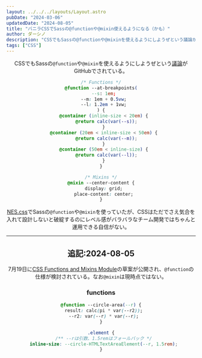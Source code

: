 ```yaml
---
layout: ../../../layouts/Layout.astro
pubDate: "2024-03-06"
updatedDate: "2024-08-05"
title: "バニラCSSでSassの@functionや@mixin使えるようになる（かも）"
author: ダーシノ
description: "CSSでもSassの@functionや@mixinを使えるようにしようぜという議論がGitHubでされている。"
tags: ["CSS"]
---
```



<Header {...frontmatter} />

CSSでもSassの`@function`や`@mixin`を使えるようにしようぜという[議論](https://github.com/w3c/csswg-drafts/issues/9350)がGitHubでされている。

```css
/* Functions */
@function --at-breakpoints(
  --s: 1em;
  --m: 1em + 0.5vw;
  --l: 1.2em + 1vw;
) {
  @container (inline-size < 20em) {
    @return calc(var(--s));
  }
  @container (20em < inline-size < 50em) {
    @return calc(var(--m));
  }
  @container (50em < inline-size) {
    @return calc(var(--l));
  }
}

/* Mixins */
@mixin --center-content {
  display: grid;
  place-content: center;
}
```

[NES.css](https://nostalgic-css.github.io/NES.css/)でSassの`@function`や`@mixin`を使っていたが、CSSはただでさえ気合を入れて設計しないと破綻するのにレベル感がバラバラなチーム開発ではちゃんと運用できる自信がない。

---

## 追記:2024-08-05

7月19日に[CSS Functions and Mixins Module](https://drafts.csswg.org/css-mixins/)の草案が公開され、`@function`の仕様が検討されている。なお`@mixin`は現時点ではない。

### functions

```css
@function --circle-area(--r) {
  result: calc(pi * var(--r2));
  --r2: var(--r) * var(--r);
}

.element {
  /** --rは引数、1.5remはフォールバック */
  inline-size: --circle-HTMLTextAreaElement(--r, 1.5rem);
}
```
